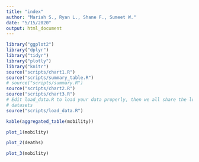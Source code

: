 ```yaml
---
title: "index"
author: "Mariah S., Ryan L., Shane F., Sumeet W."
date: "5/15/2020"
output: html_document
---
```


```r
library("ggplot2")
library("dplyr")
library("tidyr")
library("plotly")
library("knitr")
source("scripts/chart1.R")
source("scripts/summary_table.R")
# source("scripts/summary.R")
source("scripts/chart2.R")
source("scripts/chart3.R")
# Edit load_data.R to load your data properly, then we all share the loaded
# datasets
source("scripts/load_data.R")
```

``` r
kable(aggregated_table(mobility))
```

```r
plot_1(mobility)
```

```r
plot_2(deaths)
```

```r
plot_3(mobility)
```